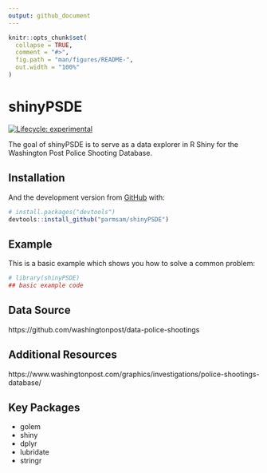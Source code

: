 ```yaml
---
output: github_document
---
```


<!-- README.md is generated from README.Rmd. Please edit that file -->

```r
knitr::opts_chunk$set(
  collapse = TRUE,
  comment = "#>",
  fig.path = "man/figures/README-",
  out.width = "100%"
)
```

# shinyPSDE

<!-- badges: start -->
[![Lifecycle: experimental](https://img.shields.io/badge/lifecycle-experimental-orange.svg)](https://lifecycle.r-lib.org/articles/stages.html#experimental)
<!-- badges: end -->

The goal of shinyPSDE is to serve as a data explorer in R Shiny for the Washington Post Police Shooting Database.

## Installation

And the development version from [GitHub](https://github.com/) with:

``` r
# install.packages("devtools")
devtools::install_github("parmsam/shinyPSDE")
```
## Example

This is a basic example which shows you how to solve a common problem:

```r
# library(shinyPSDE)
## basic example code
```

## Data Source
https://github.com/washingtonpost/data-police-shootings

## Additional Resources
https://www.washingtonpost.com/graphics/investigations/police-shootings-database/

## Key Packages
* golem
* shiny
* dplyr
* lubridate
* stringr